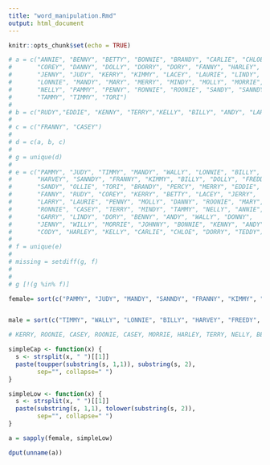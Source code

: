 ```yaml
---
title: "word_manipulation.Rmd"
output: html_document
---
```


```r
knitr::opts_chunk$set(echo = TRUE)
```


```r
# a = c("ANNIE", "BENNY", "BETTY", "BONNIE", "BRANDY", "CARLIE", "CHLOE",
#       "COREY", "DANNY", "DOLLY", "DORRY", "DORY", "FANNY", "HARLEY",
#       "JENNY", "JUDY", "KERRY", "KIMMY", "LACEY", "LAURIE", "LINDY",
#       "LONNIE", "MANDY", "MARY", "MERRY", "MINDY", "MOLLY", "MORRIE",
#       "NELLY", "PAMMY", "PENNY", "RONNIE", "ROONIE", "SANDY", "SANNDY",
#       "TAMMY", "TIMMY", "TORI")
# 
# b = c("RUDY","EDDIE", "KENNY", "TERRY","KELLY", "BILLY", "ANDY", "LARRY", "FREDDY", "BILLY", "ANDY", "JERRY", "WALLY", "TEDDY", "OLLIE", "GARRY", "JOHNNY", "CODY", "HARVEY", "DONNY", "PERCY", "WILLY", "WALLY")
# 
# c = c("FRANNY", "CASEY")
# 
# d = c(a, b, c)
# 
# g = unique(d)
# 
# e = c("PAMMY", "JUDY", "TIMMY", "MANDY", "WALLY", "LONNIE", "BILLY",
#       "HARVEY", "SANNDY", "FRANNY", "KIMMY", "BILLY", "DOLLY", "FREDDY",
#       "SANDY", "OLLIE", "TORI", "BRANDY", "PERCY", "MERRY", "EDDIE",
#       "FANNY", "RUDY", "COREY", "KERRY", "BETTY", "LACEY", "JERRY",
#       "LARRY", "LAURIE", "PENNY", "MOLLY", "DANNY", "ROONIE", "MARY",
#       "RONNIE", "CASEY", "TERRY", "MINDY", "TAMMY", "NELLY", "ANNIE",
#       "GARRY", "LINDY", "DORY", "BENNY", "ANDY", "WALLY", "DONNY",
#       "JENNY", "WILLY", "MORRIE", "JOHNNY", "BONNIE", "KENNY", "ANDY",
#       "CODY", "HARLEY", "KELLY", "CARLIE", "CHLOE", "DORRY", "TEDDY")
# 
# f = unique(e)
# 
# missing = setdiff(g, f)
# 
# 
# g [!(g %in% f)] 

female= sort(c("PAMMY", "JUDY", "MANDY", "SANNDY", "FRANNY", "KIMMY", "DOLLY", "SANDY", "TORI", "BRANDY", "MERRY", "FANNY", "RUDY", "BETTY", "LACEY", "LARRY", "LAURIE", "PENNY", "MOLLY", "MARY", "MARY", "JENNY", "BONNIE", "KELLY", "CARLIE", "CHLOE", "DORRY", "MINDY", "ANNIE", "LINDY", "DORY"))


male = sort(c("TIMMY", "WALLY", "LONNIE", "BILLY", "HARVEY", "FREEDY", "OLLIE", "PERCY", "EDDIE", "COREY", "JERRY", "DANNY", "RONNIE", "DONNY", "WILLY", "JOHNNY", "KENNY", "ANDY", "CODY", "TEDDY", "TAMMY", "GARRY"))

# KERRY, ROONIE, CASEY, ROONIE, CASEY, MORRIE, HARLEY, TERRY, NELLY, BENNY

simpleCap <- function(x) {
  s <- strsplit(x, " ")[[1]]
  paste(toupper(substring(s, 1,1)), substring(s, 2),
        sep="", collapse=" ")
}

simpleLow <- function(x) {
  s <- strsplit(x, " ")[[1]]
  paste(substring(s, 1,1), tolower(substring(s, 2)),
        sep="", collapse=" ")
}

a = sapply(female, simpleLow)

dput(unname(a))

```